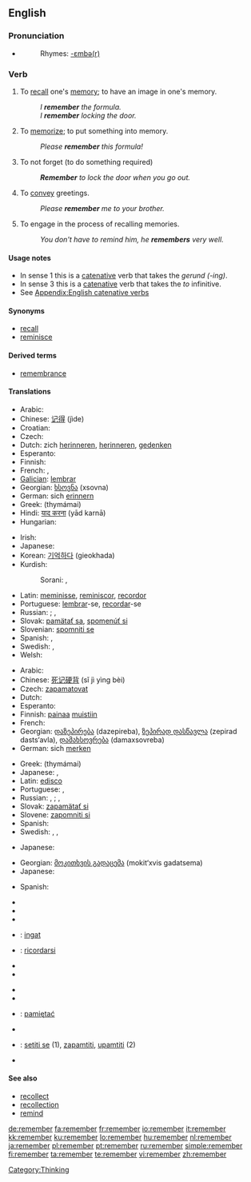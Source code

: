 ==English==

{{rank|American|bad|forward|523|remember|fair|blood|copyright}}

===Pronunciation===
* {{audio|en-us-remember.ogg|Audio (US)}}
*: Rhymes: [[Rhymes:English:-ɛmbə(r)|-ɛmbə(r)]]

===Verb===
{{en-verb}}

# To [[recall]] one's [[memory]]; to have an image in one's memory.
#: ''I '''remember''' the formula.''
#: ''I '''remember''' locking the door.''
# To [[memorize]]; to put something into memory.
#: ''Please '''remember''' this formula!''
# To not forget (to do something required)
#: '''''Remember''' to lock the door when you go out.''
# To [[convey]] greetings.
#: ''Please '''remember''' me to your brother.''
# {{intransitive}} To engage in the process of recalling memories.
#: ''You don't have to remind him, he '''remembers''' very well.''

====Usage notes====
* In sense 1 this is a [[catenative]] verb that takes the ''gerund (-ing)''.
* In sense 3 this is a [[catenative]] verb that takes the ''to'' infinitive.
* See [[Appendix:English catenative verbs]]

====Synonyms====
* [[recall]]
* [[reminisce]]

====Derived terms====
* [[remembrance]]

====Translations====
{{trans-top|to recall one's memory}}
* Arabic: {{Arab|[[تذكر]]}} {{IPAchar|(taðákkara)}}
* Chinese: [[记得]] (jìde)
* Croatian: {{t|hr|sjećati se}}
* Czech: {{t-|cs|pamatovat}}
* Dutch: zich [[herinneren]], [[herinneren]], [[gedenken]]
* Esperanto: {{t-|eo|memori|xs=Esperanto}}
* Finnish: {{t+|fi|muistaa}}
* French: {{t+|fr|se rappeler}}, {{t-|fr|se souvenir}}
* [[Galician]]: [[lembrar]]
* Georgian: [[ხსოვნა]] (xsovna)
* German: sich [[erinnern]]
* Greek: {{t+|el|θυμάμαι|sc=Grek}} (thymámai)
* Hindi: [[याद करना]] (yād karnā)
* Hungarian: {{t+|hu|emlékszik}}
{{trans-mid}}
* Irish: {{t-|ga|is cuimhin le|xs=Irish}}
* Japanese: {{t-|ja|思い出す|tr=おもいだす, omoidasu|sc=Jpan}}
* Korean: [[기억하다]] (gieokhada)
* Kurdish:
*: Sorani: {{t|ku|له‌بیربوون|tr=lebír bún|sc=KUchar}}, {{t|ku|هێنانه‌ یاد|tr=hénane yad|sc=KUchar}}
* Latin: [[meminisse]], [[reminiscor]], [[recordor]]
* Portuguese: [[lembrar]]-se, [[recordar]]-se
* Russian: {{t+|ru|помнить|tr=pómnit’|sc=Cyrl}} {{impf}}; {{t-|ru|не забывать|tr=ne zabyvát’|sc=Cyrl}} {{impf}}, {{t-|ru|не забыть|tr=ne zabýt’|sc=Cyrl}} {{pf}}
* Slovak: [[pamätať sa]], [[spomenúť si]]
* Slovenian: [[spomniti se]]
* Spanish: {{t-|es|acordarse}}, {{t-|es|recordar}}
* Swedish: {{t-|sv|komma ihåg}}, {{t+|sv|minnas}}
* Welsh: {{t-|cy|cofio|xs=Welsh}}
{{trans-bottom}}

{{trans-top|to memorize}}
* Arabic: {{Arab|[[استذكر]]}} {{IPAchar|(istáðkara)}}
* Chinese: [[死记硬背]] (sǐ jì yìng bèi)
* Czech: [[zapamatovat]]
* Dutch: {{t+|nl|onthouden}}
* Esperanto: {{t-|eo|memori|xs=Esperanto}}
* Finnish: [[painaa]] [[muisti|muistiin]]
* French: {{t+|fr|retenir}}
* Georgian: [[დაზეპირება]] (dazepireba), [[ზეპირად დასწავლა]] (zepirad dasts‘avla), [[დამახსოვრება]] (damaxsovreba)
* German: sich [[merken]]
{{trans-mid}}
* Greek: {{t+|el|θυμάμαι|sc=Grek}} (thymámai)
* Japanese: {{t-|ja|覚える|tr=おぼえる, oboeru|sc=Jpan}}, {{t-|ja|記憶する|tr=kioku suru|sc=Jpan}}
* Latin: [[edisco]]
* Portuguese: {{t+|pt|decorar}}, {{t+|pt|memorizar}}
* Russian: {{t+|ru|запоминать|tr=zapóminát’|sc=Cyrl}} {{impf}}, {{t+|ru|запомнить|tr=zapómnit’|sc=Cyrl}} {{pf}}; {{t-|ru|не забывать|tr=ne zabyvát’|sc=Cyrl}} {{impf}}, {{t-|ru|не забыть|tr=ne zabýt’|sc=Cyrl}} {{pf}}
* Slovak: [[zapamätať si]]
* Slovene: [[zapomniti si]]
* Spanish: {{t-|es|retener}}
* Swedish: {{t-|sv|komma ihåg}}, {{t+|sv|minnas}}, {{t+|sv|memorera}}
{{trans-bottom}}

{{trans-top|to not forget to do something required}}
* Japanese: {{t|ja|確認する|tr=kakunin suru|sc=Jpan}}
{{trans-mid}}
{{trans-bottom}}

{{trans-top|to convey greetings}}
* Georgian: [[მოკითხვის გადაცემა]] (mokit‘xvis gadatsema)
* Japanese: {{t|ja|よろしく伝える|tr=yoroshiku tsutaeru|sc=Jpan}}
{{trans-mid}}
* Spanish: {{t-|es|darse recuerdos}}
{{trans-bottom}}

{{checktrans-top}}
* {{trreq|Albanian}}
* {{trreq|Armenian}}
* {{trreq|Hebrew}}
* {{ttbc|Indonesian}}: [[ingat]]
* {{ttbc|Italian}}: [[ricordarsi]]
* {{trreq|Latvian}}
* {{trreq|Lithuanian}}
{{checktrans-mid}}
* {{trreq|Mongolian}}
* {{trreq|Persian}}
* {{ttbc|Polish}}: [[pamiętać]]
* {{trreq|Romanian}}
* {{ttbc|Serbian}}: [[setiti se]] (1), [[zapamtiti]], [[upamtiti]] (2)
* {{trreq|Turkish}}
{{checktrans-bottom}}

====See also====
* [[recollect]]
* [[recollection]]
* [[remind]]

[[Category:Thinking]]

[[de:remember]]
[[fa:remember]]
[[fr:remember]]
[[io:remember]]
[[it:remember]]
[[kk:remember]]
[[ku:remember]]
[[lo:remember]]
[[hu:remember]]
[[nl:remember]]
[[ja:remember]]
[[pl:remember]]
[[pt:remember]]
[[ru:remember]]
[[simple:remember]]
[[fi:remember]]
[[ta:remember]]
[[te:remember]]
[[vi:remember]]
[[zh:remember]]